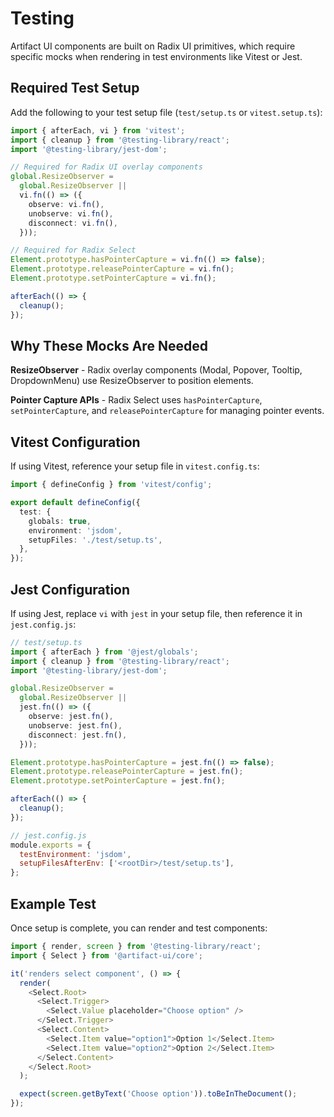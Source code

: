 
<Meta title="Testing" />

# Testing

Artifact UI components are built on Radix UI primitives, which require specific mocks when rendering in test environments like Vitest or Jest.

## Required Test Setup

Add the following to your test setup file (`test/setup.ts` or `vitest.setup.ts`):

```typescript
import { afterEach, vi } from 'vitest';
import { cleanup } from '@testing-library/react';
import '@testing-library/jest-dom';

// Required for Radix UI overlay components
global.ResizeObserver =
  global.ResizeObserver ||
  vi.fn(() => ({
    observe: vi.fn(),
    unobserve: vi.fn(),
    disconnect: vi.fn(),
  }));

// Required for Radix Select
Element.prototype.hasPointerCapture = vi.fn(() => false);
Element.prototype.releasePointerCapture = vi.fn();
Element.prototype.setPointerCapture = vi.fn();

afterEach(() => {
  cleanup();
});
```

## Why These Mocks Are Needed

**ResizeObserver** - Radix overlay components (Modal, Popover, Tooltip, DropdownMenu) use ResizeObserver to position elements.

**Pointer Capture APIs** - Radix Select uses `hasPointerCapture`, `setPointerCapture`, and `releasePointerCapture` for managing pointer events.

## Vitest Configuration

If using Vitest, reference your setup file in `vitest.config.ts`:

```typescript
import { defineConfig } from 'vitest/config';

export default defineConfig({
  test: {
    globals: true,
    environment: 'jsdom',
    setupFiles: './test/setup.ts',
  },
});
```

## Jest Configuration

If using Jest, replace `vi` with `jest` in your setup file, then reference it in `jest.config.js`:

```typescript
// test/setup.ts
import { afterEach } from '@jest/globals';
import { cleanup } from '@testing-library/react';
import '@testing-library/jest-dom';

global.ResizeObserver =
  global.ResizeObserver ||
  jest.fn(() => ({
    observe: jest.fn(),
    unobserve: jest.fn(),
    disconnect: jest.fn(),
  }));

Element.prototype.hasPointerCapture = jest.fn(() => false);
Element.prototype.releasePointerCapture = jest.fn();
Element.prototype.setPointerCapture = jest.fn();

afterEach(() => {
  cleanup();
});
```

```javascript
// jest.config.js
module.exports = {
  testEnvironment: 'jsdom',
  setupFilesAfterEnv: ['<rootDir>/test/setup.ts'],
};
```

## Example Test

Once setup is complete, you can render and test components:

```typescript
import { render, screen } from '@testing-library/react';
import { Select } from '@artifact-ui/core';

it('renders select component', () => {
  render(
    <Select.Root>
      <Select.Trigger>
        <Select.Value placeholder="Choose option" />
      </Select.Trigger>
      <Select.Content>
        <Select.Item value="option1">Option 1</Select.Item>
        <Select.Item value="option2">Option 2</Select.Item>
      </Select.Content>
    </Select.Root>
  );

  expect(screen.getByText('Choose option')).toBeInTheDocument();
});
```
